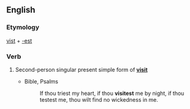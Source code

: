 ==English==

===Etymology===
[[vist]] + [[-est]]

===Verb===
{{head|en|verb form}}

# {{context|archaic|lang=en}} Second-person singular present simple form of '''[[visit]]'''
#* Bible, Psalms
#*: If thou triest my heart, if thou '''visitest''' me by night, if thou testest me, thou wilt find no wickedness in me.